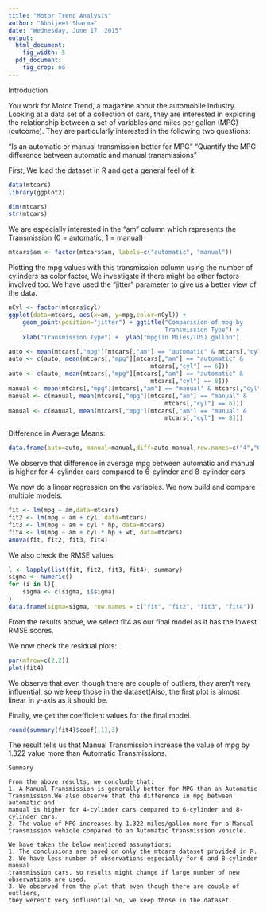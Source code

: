 ```yaml
---
title: "Motor Trend Analysis"
author: "Abhijeet Sharma"
date: "Wednesday, June 17, 2015"
output:
  html_document:
    fig_width: 5
  pdf_document:
    fig_crop: no
---
```


Introduction

You work for Motor Trend, a magazine about the automobile industry. Looking at 
a data set of a collection of cars, they are interested in exploring the 
relationship between a set of variables and miles per gallon (MPG) (outcome). 
They are particularly interested in the following two questions:

"Is an automatic or manual transmission better for MPG"
"Quantify the MPG difference between automatic and manual transmissions"

First, We load the dataset in R and get a general feel of it.
```r
data(mtcars)
library(ggplot2)
```
```r
dim(mtcars)
str(mtcars)
```

We are especially interested in the "am" column which represents the 
Transmission (0 = automatic, 1 = manual)
```r
mtcars$am <- factor(mtcars$am, labels=c("automatic", "manual"))
```
Plotting the mpg values with this transmission column using the number of 
cylinders as color factor, We investigate if there might be other factors 
involved too.
We have used the "jitter" parameter to give us a better view of the data.

```r
nCyl <- factor(mtcars$cyl)
ggplot(data=mtcars, aes(x=am, y=mpg,color=nCyl)) + 
    geom_point(position="jitter") + ggtitle("Comparision of mpg by 
                                            Transmission Type") + 
    xlab("Transmission Type") +  ylab("mpg(in Miles/(US) gallon")
```

```r
auto <- mean(mtcars[,"mpg"][mtcars[,"am"] == "automatic" & mtcars[,"cyl"] == 4])
auto <- c(auto, mean(mtcars[,"mpg"][mtcars[,"am"] == "automatic" & 
                                        mtcars[,"cyl"] == 6]))
auto <- c(auto, mean(mtcars[,"mpg"][mtcars[,"am"] == "automatic" & 
                                        mtcars[,"cyl"] == 8]))
manual <- mean(mtcars[,"mpg"][mtcars[,"am"] == "manual" & mtcars[,"cyl"] == 4])
manual <- c(manual, mean(mtcars[,"mpg"][mtcars[,"am"] == "manual" & 
                                            mtcars[,"cyl"] == 6]))
manual <- c(manual, mean(mtcars[,"mpg"][mtcars[,"am"] == "manual" & 
                                            mtcars[,"cyl"] == 8]))
```

Difference in Average Means:
```r
data.frame(auto=auto, manual=manual,diff=auto-manual,row.names=c("4","6","8"))
```

We observe that difference in average mpg between automatic and manual is
higher for 4-cylinder cars compared to 6-cylinder and 8-cylinder cars.

We now do a linear regression on the variables.
We now build and compare multiple models:
```r
fit <- lm(mpg ~ am,data=mtcars)
fit2 <- lm(mpg ~ am + cyl, data=mtcars)
fit3 <- lm(mpg ~ am + cyl * hp, data=mtcars)
fit4 <- lm(mpg ~ am + cyl * hp + wt, data=mtcars)
anova(fit, fit2, fit3, fit4)
```

We also check the RMSE values:
```r
l <- lapply(list(fit, fit2, fit3, fit4), summary)
sigma <- numeric()
for (i in l){
    sigma <- c(sigma, i$sigma)
}
data.frame(sigma=sigma, row.names = c("fit", "fit2", "fit3", "fit4"))
```

From the results above, we select fit4 as our final model as it has the lowest 
RMSE scores.

We now check the residual plots:
```r
par(mfrow=c(2,2))
plot(fit4)
```

We observe that even though there are couple of outliers, they aren't very 
influential, so we keep those in the dataset(Also, the first plot is almost 
linear in y-axis as it should be.

Finally, we get the coefficient values for the final model.
```r
round(summary(fit4)$coef[,1],3)
```
The result tells us that Manual Transmission increase the value of mpg by 1.322 
value more than Automatic Transmissions.

```
Summary

From the above results, we conclude that:
1. A Manual Transmission is generally better for MPG than an Automatic 
Transmission.We also observe that the difference in mpg between automatic and 
manual is higher for 4-cylinder cars compared to 6-cylinder and 8-cylinder cars.
2. The value of MPG increases by 1.322 miles/gallon more for a Manual 
transmission vehicle compared to an Automatic transmission vehicle.

We have taken the below mentioned assumptions:
1. The conclusions are based on only the mtcars dataset provided in R.
2. We have less number of observations especially for 6 and 8-cylinder manual 
transmission cars, so results might change if large number of new observations are used.
3. We observed from the plot that even though there are couple of outliers, 
they weren't very influential.So, we keep those in the dataset.
```
